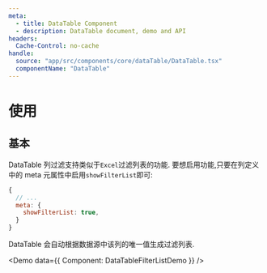 ```yaml
---
meta:
  - title: DataTable Component
  - description: DataTable document, demo and API
headers:
  Cache-Control: no-cache
handle:
  source: "app/src/components/core/dataTable/DataTable.tsx"
  componentName: "DataTable"
---
```



# 使用

## 基本

DataTable 列过滤支持类似于`Excel`过滤列表的功能. 要想启用功能,只要在列定义中的 meta 元属性中启用`showFilterList`即可:

```js
{
  // ...
  meta: {
    showFilterList: true,
  }
}
```

DataTable 会自动根据数据源中该列的唯一值生成过滤列表.

<Demo data={{ Component: DataTableFilterListDemo }} />
